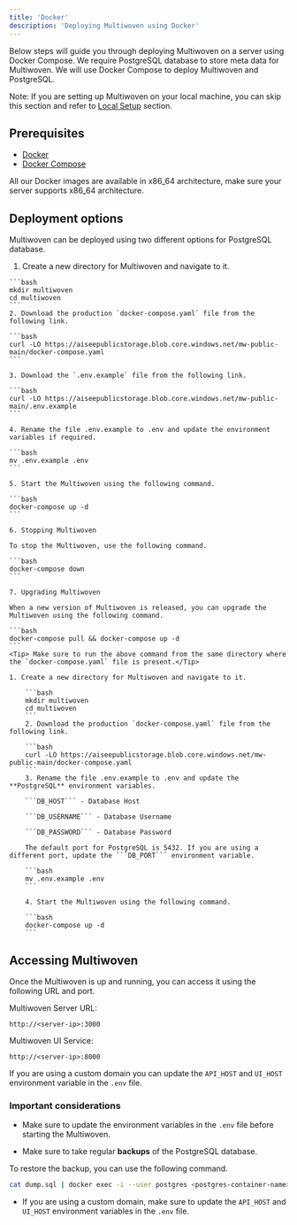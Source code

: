 ```yaml
---
title: 'Docker'
description: 'Deploying Multiwoven using Docker'
---
```


Below steps will guide you through deploying Multiwoven on a server using Docker Compose. We require PostgreSQL database to store meta data for Multiwoven. We will use Docker Compose to deploy Multiwoven and PostgreSQL.

<Tip>Note: If you are setting up Multiwoven on your local machine, you can skip this section and refer to [Local Setup](/guides/setup/docker-compose-dev) section.</Tip>

## Prerequisites

- [Docker](https://docs.docker.com/get-docker/)
- [Docker Compose](https://docs.docker.com/compose/install/)

<Info> All our Docker images are available in x86_64 architecture, make sure your server supports x86_64 architecture.</Info>

## Deployment options

Multiwoven can be deployed using two different options for PostgreSQL database.

<Tabs>
  <Tab title="In-built PostgreSQL">

  1. Create a new directory for Multiwoven and navigate to it.

    ```bash
    mkdir multiwoven
    cd multiwoven
    ```
    2. Download the production `docker-compose.yaml` file from the following link.
    
    ```bash
    curl -LO https://aiseepublicstorage.blob.core.windows.net/mw-public-main/docker-compose.yaml
    ```

    3. Download the `.env.example` file from the following link.
    
    ```bash
    curl -LO https://aiseepublicstorage.blob.core.windows.net/mw-public-main/.env.example
    ```

    4. Rename the file .env.example to .env and update the environment variables if required.
    
    ```bash
    mv .env.example .env
    ```
    
    5. Start the Multiwoven using the following command.
    
    ```bash
    docker-compose up -d
    ```

    6. Stopping Multiwoven

    To stop the Multiwoven, use the following command.

    ```bash
    docker-compose down
    ```

    7. Upgrading Multiwoven

    When a new version of Multiwoven is released, you can upgrade the Multiwoven using the following command.

    ```bash
    docker-compose pull && docker-compose up -d
    ```
    <Tip> Make sure to run the above command from the same directory where the `docker-compose.yaml` file is present.</Tip>

  </Tab>
  <Tab title="Cloud PostgreSQL">
    
    1. Create a new directory for Multiwoven and navigate to it.
    
        ```bash
        mkdir multiwoven
        cd multiwoven
        ```
        2. Download the production `docker-compose.yaml` file from the following link.
        
        ```bash
        curl -LO https://aiseepublicstorage.blob.core.windows.net/mw-public-main/docker-compose.yaml
        ```
        3. Rename the file .env.example to .env and update the **PostgreSQL** environment variables.

        ```DB_HOST``` - Database Host

        ```DB_USERNAME``` - Database Username

        ```DB_PASSWORD``` - Database Password

        The default port for PostgreSQL is 5432. If you are using a different port, update the ```DB_PORT``` environment variable.
        
        ```bash
        mv .env.example .env
        ```
        
        4. Start the Multiwoven using the following command.
        
        ```bash
        docker-compose up -d
        ```
  </Tab>
</Tabs>

## Accessing Multiwoven

Once the Multiwoven is up and running, you can access it using the following URL and port.

Multiwoven Server URL:

```http
http://<server-ip>:3000
```

Multiwoven UI Service:

```http
http://<server-ip>:8000
```

<Info>If you are using a custom domain you can update the `API_HOST` and `UI_HOST` environment variable in the `.env` file.</Info>

### Important considerations

- Make sure to update the environment variables in the `.env` file before starting the Multiwoven.

- Make sure to take regular **backups** of the PostgreSQL database.

To restore the backup, you can use the following command.

```bash
cat dump.sql | docker exec -i --user postgres <postgres-container-name> psql -U postgres
```

- If you are using a custom domain, make sure to update the `API_HOST` and `UI_HOST` environment variables in the `.env` file.






